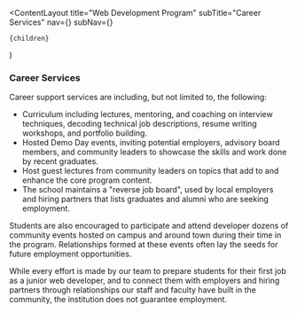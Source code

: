 
  <ContentLayout
    title="Web Development Program"
    subTitle="Career Services"
    nav={<AcademyNavigation />}
    subNav={<ProgramNavigation />}
  >
    {children}
  </ContentLayout>
)

### Career Services

Career support services are including, but not limited to, the
following:

- Curriculum including lectures, mentoring, and coaching on interview techniques, decoding technical job descriptions, resume writing workshops, and portfolio building.
- Hosted Demo Day events, inviting potential employers, advisory board members, and community leaders to showcase the skills and work done by recent graduates.
- Host guest lectures from community leaders on topics that add to and enhance the core program content.
- The school maintains a "reverse job board", used by local employers and hiring partners that lists graduates and alumni who are seeking employment.

Students are also encouraged to participate and attend developer
dozens of community events hosted on campus and around town during
their time in the program. Relationships formed at these events often
lay the seeds for future employment opportunities.

<article class="message is-warning">
  <div class="message-body">
    While every effort is made by our team to prepare students for their first
    job as a junior web developer, and to connect them with employers and hiring
    partners through relationships our staff and faculty have built in the
    community, the institution does not guarantee employment.
  </div>
</article>
